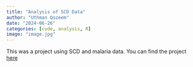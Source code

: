 ```yaml
---
title: "Analysis of SCD Data"
author: "Uthman Qozeem"
date: "2024-06-26"
categories: [code, analysis, R]
image: "image.jpg"
---
```


This was a project using SCD and malaria data. You can find the project [here]("https://uthmanqozeem.github.io/SCD_MALARIA_REPORT/"){target="_blank"}
